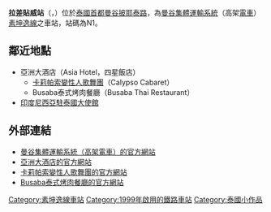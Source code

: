 {{noteTA
|1=zh:素坤逸;zh-hans:素坤逸;;zh-cn:素坤逸;zh-hk:素坤逸;zh-tw:蘇坤蔚;zh-mo:素坤逸;
}}
{{Infobox station
| name = [[File:BTS_N1.svg|50px]]<br/>拉差貼威
| native_name = ราชเทวี
| type = {{rint|bangkok|Sukhumvit}}
| image = BTS Ratchathewi.jpg
| image_caption = 
| address = {{THA}}[[曼谷|曼谷]][[拉差貼威縣|拉差貼威縣]]
| coordinates = {{coord|13|45|6.75|N|100|31|53.67|E|region:TH_type:railwaystation}}
| owned = {{link-en|曼谷大都會管理局|Bangkok Metropolitan Administration}}（BMA）
| operator = [[BTS集團控股|曼谷大眾交通系統公共有限公司]]（BTSC）
| line = [[素坤逸線|素坤逸線]]
| other = {{rint|bangkok|Orange}}：拉差貼威
| code = N1
| opened = 1999年12月5日
}}
'''拉差貼威站'''（{{thai|t=สถานีราชเทวี|phon=S̄t̄hānī rāchthewī|r=Sathani Ratchathewi}}，{{IPA-th|sā.tʰǎː.nīː râːt.t͡ɕʰā.tʰēː.wīː|pron}}）位於[[泰國|泰國]][[首都|首都]][[曼谷|曼谷]][[披耶泰路|披耶泰路]]，為[[曼谷集體運輸系統|曼谷集體運輸系統]]（高架[[電車|電車]]）[[素坤逸線|素坤逸線]]之車站，站碼為N1。

==鄰近地點==
* 亞洲大酒店（Asia Hotel，四星飯店）
** [[卡莉帕索變性人歌舞團|卡莉帕索變性人歌舞團]]（Calypso Cabaret）
** Busaba泰式烤肉餐廳（Busaba Thai Restaurant）
*[[印度尼西亞駐泰國大使館|印度尼西亞駐泰國大使館]]

==外部連結==
* [https://web.archive.org/web/20081217025639/http://www.bts.co.th/en/index.asp 曼谷集體運輸系統（高架電車）的官方網站]
* [https://web.archive.org/web/20081218105419/http://www.asiahotel.co.th/asia_bangkok.htm 亞洲大酒店的官方網站]
* [http://www.calypsocabaret.com/ 卡莉帕索變性人歌舞團的官方網站] {{Wayback|url=http://www.calypsocabaret.com/ |date=20210222114255 }}
* [http://www.busaba.com/ Busaba泰式烤肉餐廳的官方網站] {{Wayback|url=http://www.busaba.com/ |date=20210220072916 }}
{{素坤逸線}}
[[Category:素坤逸線車站|Category:素坤逸線車站]]
[[Category:1999年啟用的鐵路車站|Category:1999年啟用的鐵路車站]]
[[Category:泰國小作品|Category:泰國小作品]]